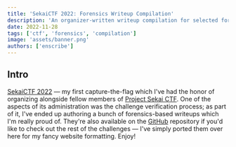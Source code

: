 ```yaml
---
title: 'SekaiCTF 2022: Forensics Writeup Compilation'
description: 'An organizer-written writeup compilation for selected forensics challenges from the SekaiCTF 2022 capture-the-flag competition.'
date: 2022-11-28
tags: ['ctf', 'forensics', 'compilation']
image: 'assets/banner.png'
authors: ['enscribe']
---
```



## Intro

[SekaiCTF 2022](http://2022.ctf.sekai.team/) — my first capture-the-flag which I've had the honor of organizing alongside fellow members of [Project Sekai CTF](https://sekai.team). One of the aspects of its administration was the challenge verification process; as part of it, I've ended up authoring a bunch of forensics-based writeups which I'm really proud of. They're also available on the [GitHub](https://github.com/project-sekai-ctf/sekaictf-2022) repository if you'd like to check out the rest of the challenges — I've simply ported them over here for my fancy website formatting. Enjoy!

<FirstSubpost title="Blind Infection 1" href="/blog/sekaictf-2022-forensics-compilation/blind-infection-1" />